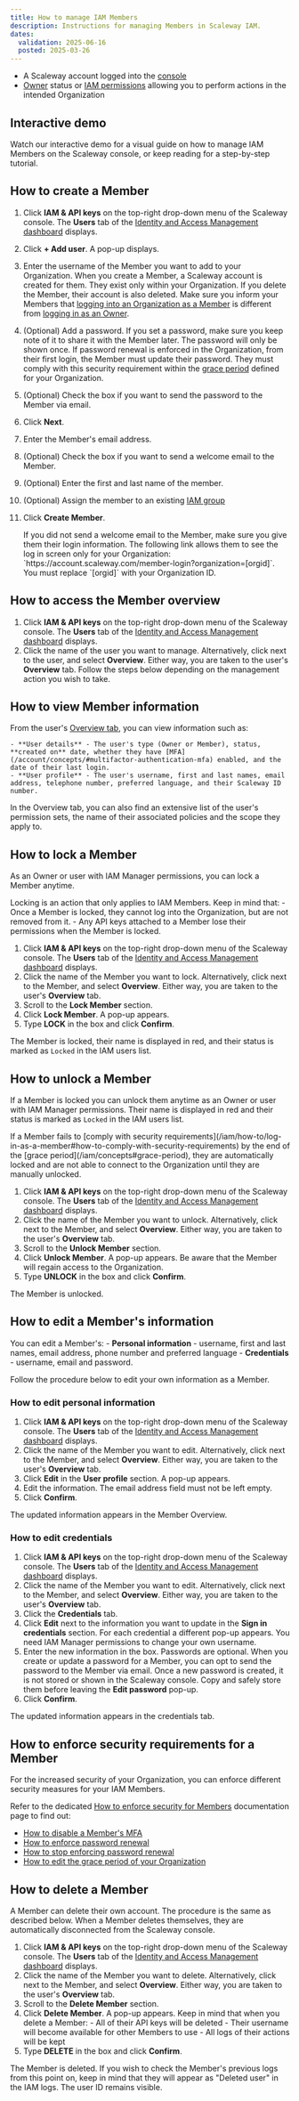 ```yaml
---
title: How to manage IAM Members
description: Instructions for managing Members in Scaleway IAM.
dates:
  validation: 2025-06-16
  posted: 2025-03-26
---
```




<Requirements />

- A Scaleway account logged into the [console](https://console.scaleway.com)
- [Owner](/iam/concepts/#owner) status or [IAM permissions](/iam/concepts/#permission) allowing you to perform actions in the intended Organization

## Interactive demo
Watch our interactive demo for a visual guide on how to manage IAM Members on the Scaleway console, or keep reading for a step-by-step tutorial.
<GuideFlow src="https://app.guideflow.com/embed/qkqw5x1a4k"/>

## How to create a Member

1. Click **IAM & API keys** on the top-right drop-down menu of the Scaleway console. The **Users** tab of the [Identity and Access Management dashboard](https://console.scaleway.com/iam/users) displays.
2. Click **+ Add user**. A pop-up displays.
3. Enter the username of the Member you want to add to your Organization.
    <Message type="important">
      When you create a Member, a Scaleway account is created for them. They exist only within your Organization. If you delete the Member, their account is also deleted. Make sure you inform your Members that [logging into an Organization as a Member](/iam/how-to/log-in-as-a-member) is different from [logging in as an Owner](/account/how-to/log-in-to-the-console).
    </Message>
4. (Optional) Add a password.
    <Message type="note">
      If you set a password, make sure you keep note of it to share it with the Member later. The password will only be shown once. If password renewal is enforced in the Organization, from their first login, the Member must update their password. They must comply with this security requirement within the [grace period](/iam/concepts#grace-period) defined for your Organization.
    </Message>
5. (Optional) Check the box if you want to send the password to the Member via email.
6. Click **Next**.
7. Enter the Member's email address.
8. (Optional) Check the box if you want to send a welcome email to the Member.
9. (Optional) Enter the first and last name of the member.
10. (Optional) Assign the member to an existing [IAM group](/iam/concepts/#group)
11. Click **Create Member**.

    <Message type="important">
      If you did not send a welcome email to the Member, make sure you give them their login information.
      The following link allows them to see the log in screen only for your Organization: `https://account.scaleway.com/member-login?organization=[orgid]`. You must replace `[orgid]` with your Organization ID.
    </Message>

## How to access the Member overview

1. Click **IAM & API keys** on the top-right drop-down menu of the Scaleway console. The **Users** tab of the [Identity and Access Management dashboard](https://console.scaleway.com/iam/users) displays.
    <Lightbox image={image} alt="" />
2. Click the name of the user you want to manage. Alternatively, click <Icon name="more" /> next to the user, and select **Overview**. Either way, you are taken to the user's **Overview** tab.
    Follow the steps below depending on the management action you wish to take.

## How to view Member information

From the user's [Overview tab](#how-to-access-the-user-overview), you can view information such as:

    - **User details** - The user's type (Owner or Member), status, **created on** date, whether they have [MFA](/account/concepts/#multifactor-authentication-mfa) enabled, and the date of their last login.
    - **User profile** - The user's username, first and last names, email address, telephone number, preferred language, and their Scaleway ID number.

<Lightbox image={image2} alt="" />

In the Overview tab, you can also find an extensive list of the user's permission sets, the name of their associated policies and the scope they apply to.

## How to lock a Member

As an Owner or user with IAM Manager permissions, you can lock a Member anytime.

<Message type="important">
  Locking is an action that only applies to IAM Members. Keep in mind that:
      - Once a Member is locked, they cannot log into the Organization, but are not removed from it.
      - Any API keys attached to a Member lose their permissions when the Member is locked.
</Message>

1. Click **IAM & API keys** on the top-right drop-down menu of the Scaleway console. The **Users** tab of the [Identity and Access Management dashboard](https://console.scaleway.com/iam/users) displays.
2. Click the name of the Member you want to lock. Alternatively, click <Icon name="more" /> next to the Member, and select **Overview**. Either way, you are taken to the user's **Overview** tab.
3. Scroll to the **Lock Member** section.
4. Click **Lock Member**. A pop-up appears.
5. Type **LOCK** in the box and click **Confirm**.

The Member is locked, their name is displayed in red, and their status is marked as `Locked` in the IAM users list.


## How to unlock a Member

If a Member is locked you can unlock them anytime as an Owner or user with IAM Manager permissions. Their name is displayed in red and their status is marked as `Locked` in the IAM users list.

<Message type="important">
  If a Member fails to [comply with security requirements](/iam/how-to/log-in-as-a-member#how-to-comply-with-security-requirements) by the end of the [grace period](/iam/concepts#grace-period), they are automatically locked and are not able to connect to the Organization until they are manually unlocked.
</Message>

1. Click **IAM & API keys** on the top-right drop-down menu of the Scaleway console. The **Users** tab of the [Identity and Access Management dashboard](https://console.scaleway.com/iam/users) displays.
2. Click the name of the Member you want to unlock. Alternatively, click <Icon name="more" /> next to the Member, and select **Overview**. Either way, you are taken to the user's **Overview** tab.
3. Scroll to the **Unlock Member** section.
4. Click **Unlock Member**. A pop-up appears.
    <Message type="important">
      Be aware that the Member will regain access to the Organization.
    </Message>
5. Type **UNLOCK** in the box and click **Confirm**.

The Member is unlocked.

## How to edit a Member's information

You can edit a Member's:
    - **Personal information** - username, first and last names, email address, phone number and preferred language
    - **Credentials** - username, email and password.

<Message type="note">
  Follow the procedure below to edit your own information as a Member.
</Message>

### How to edit personal information

1. Click **IAM & API keys** on the top-right drop-down menu of the Scaleway console. The **Users** tab of the [Identity and Access Management dashboard](https://console.scaleway.com/iam/users) displays.
2. Click the name of the Member you want to edit. Alternatively, click <Icon name="more" /> next to the Member, and select **Overview**. Either way, you are taken to the user's **Overview** tab.
3. Click **Edit** <Icon name="edit" /> in the **User profile** section. A pop-up appears.
4. Edit the information.
    <Message type="important">
      The email address field must not be left empty.
    </Message>
5. Click **Confirm**.

The updated information appears in the Member Overview.

### How to edit credentials

1. Click **IAM & API keys** on the top-right drop-down menu of the Scaleway console. The **Users** tab of the [Identity and Access Management dashboard](https://console.scaleway.com/iam/users) displays.
2. Click the name of the Member you want to edit. Alternatively, click <Icon name="more" /> next to the Member, and select **Overview**. Either way, you are taken to the user's **Overview** tab.
3. Click the **Credentials** tab.
4. Click **Edit** next to the information you want to update in the **Sign in credentials** section. For each credential a different pop-up appears.
    <Message type="note">
    You need IAM Manager permissions to change your own username.
    </Message>
5. Enter the new information in the box.
    <Message type="important">
      Passwords are optional. When you create or update a password for a Member, you can opt to send the password to the Member via email. Once a new password is created, it is not stored or shown in the Scaleway console. Copy and safely store them before leaving the **Edit password** pop-up.
    </Message>
6. Click **Confirm**.

The updated information appears in the credentials tab.

## How to enforce security requirements for a Member

For the increased security of your Organization, you can enforce different security measures for your IAM Members.

Refer to the dedicated [How to enforce security for Members](/iam/how-to/enforce-security-requirements-members/) documentation page to find out:

- [How to disable a Member's MFA](/iam/how-to/enforce-security-requirements-members/#how-to-disable-a-members-mfa)
- [How to enforce password renewal](/iam/how-to/enforce-security-requirements-members/#how-to-enforce-password-renewal)
- [How to stop enforcing password renewal](/iam/how-to/enforce-security-requirements-members/#how-to-stop-enforcing-password-renewal)
- [How to edit the grace period of your Organization](/iam/how-to/enforce-security-requirements-members/#how-to-edit-the-grace-period-of-your-organization)

## How to delete a Member

<Message type="important">
  A Member can delete their own account. The procedure is the same as described below. When a Member deletes themselves, they are automatically disconnected from the Scaleway console.
</Message>

1. Click **IAM & API keys** on the top-right drop-down menu of the Scaleway console. The **Users** tab of the [Identity and Access Management dashboard](https://console.scaleway.com/iam/users) displays.
2. Click the name of the Member you want to delete. Alternatively, click <Icon name="more" /> next to the Member, and select **Overview**. Either way, you are taken to the user's **Overview** tab.
3. Scroll to the **Delete Member** section.
4. Click **Delete Member**. A pop-up appears.
    <Message type="important">
      Keep in mind that when you delete a Member:
        - All of their API keys will be deleted
        - Their username will become available for other Members to use
        - All logs of their actions will be kept
    </Message>
5. Type **DELETE** in the box and click **Confirm**.

The Member is deleted. If you wish to check the Member's previous logs from this point on, keep in mind that they will appear as "Deleted user" in the IAM logs. The user ID remains visible.